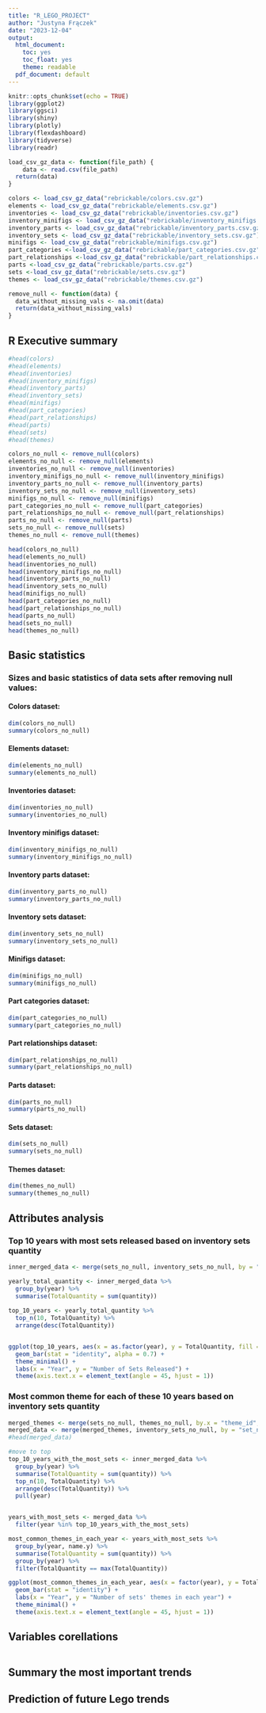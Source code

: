 ```yaml
---
title: "R_LEGO_PROJECT"
author: "Justyna Frączek"
date: "2023-12-04"
output:
  html_document: 
    toc: yes
    toc_float: yes
    theme: readable
  pdf_document: default
---
```


```r
knitr::opts_chunk$set(echo = TRUE)
library(ggplot2)
library(ggsci)
library(shiny)
library(plotly)
library(flexdashboard)
library(tidyverse)
library(readr)
```

```r

load_csv_gz_data <- function(file_path) {
    data <- read.csv(file_path)
  return(data)
}

colors <- load_csv_gz_data("rebrickable/colors.csv.gz")
elements <- load_csv_gz_data("rebrickable/elements.csv.gz")
inventories <- load_csv_gz_data("rebrickable/inventories.csv.gz")
inventory_minifigs <- load_csv_gz_data("rebrickable/inventory_minifigs.csv.gz")
inventory_parts <- load_csv_gz_data("rebrickable/inventory_parts.csv.gz")
inventory_sets <- load_csv_gz_data("rebrickable/inventory_sets.csv.gz")
minifigs <- load_csv_gz_data("rebrickable/minifigs.csv.gz")
part_categories <-load_csv_gz_data("rebrickable/part_categories.csv.gz")
part_relationships <-load_csv_gz_data("rebrickable/part_relationships.csv.gz")
parts <-load_csv_gz_data("rebrickable/parts.csv.gz")
sets <-load_csv_gz_data("rebrickable/sets.csv.gz")
themes <- load_csv_gz_data("rebrickable/themes.csv.gz")

```

```r
remove_null <- function(data) {
  data_without_missing_vals <- na.omit(data)
  return(data_without_missing_vals)
}

```
## R Executive summary

```r

#head(colors)
#head(elements)
#head(inventories)
#head(inventory_minifigs)
#head(inventory_parts)
#head(inventory_sets)
#head(minifigs)
#head(part_categories)
#head(part_relationships)
#head(parts)
#head(sets)
#head(themes)

colors_no_null <- remove_null(colors)
elements_no_null <- remove_null(elements)
inventories_no_null <- remove_null(inventories)
inventory_minifigs_no_null <- remove_null(inventory_minifigs)
inventory_parts_no_null <- remove_null(inventory_parts)
inventory_sets_no_null <- remove_null(inventory_sets)
minifigs_no_null <- remove_null(minifigs)
part_categories_no_null <- remove_null(part_categories)
part_relationships_no_null <- remove_null(part_relationships)
parts_no_null <- remove_null(parts)
sets_no_null <- remove_null(sets)
themes_no_null <- remove_null(themes)

head(colors_no_null)
head(elements_no_null)
head(inventories_no_null)
head(inventory_minifigs_no_null)
head(inventory_parts_no_null)
head(inventory_sets_no_null)
head(minifigs_no_null)
head(part_categories_no_null)
head(part_relationships_no_null)
head(parts_no_null)
head(sets_no_null)
head(themes_no_null)

```

## Basic statistics

### Sizes and basic statistics of data sets after removing null values: 

#### Colors dataset:

``` r
dim(colors_no_null)
summary(colors_no_null)
```

#### Elements dataset:

``` r
dim(elements_no_null)
summary(elements_no_null)
```

#### Inventories dataset:

``` r
dim(inventories_no_null)
summary(inventories_no_null)
```

#### Inventory minifigs dataset:

``` r
dim(inventory_minifigs_no_null)
summary(inventory_minifigs_no_null)
```

#### Inventory parts dataset:

``` r
dim(inventory_parts_no_null)
summary(inventory_parts_no_null)
```

#### Inventory sets dataset:

``` r
dim(inventory_sets_no_null)
summary(inventory_sets_no_null)
```

#### Minifigs dataset:

``` r
dim(minifigs_no_null)
summary(minifigs_no_null)
```

#### Part categories dataset:

``` r
dim(part_categories_no_null)
summary(part_categories_no_null)
```

#### Part relationships dataset:

``` r
dim(part_relationships_no_null)
summary(part_relationships_no_null)
```

#### Parts dataset:

``` r
dim(parts_no_null)
summary(parts_no_null)
```

#### Sets dataset:

``` r
dim(sets_no_null)
summary(sets_no_null)
```

#### Themes dataset:

``` r
dim(themes_no_null)
summary(themes_no_null)
```

## Attributes analysis

### Top 10 years with most sets released based on inventory sets quantity

``` r
inner_merged_data <- merge(sets_no_null, inventory_sets_no_null, by = "set_num")

yearly_total_quantity <- inner_merged_data %>% 
  group_by(year) %>% 
  summarise(TotalQuantity = sum(quantity))
  
top_10_years <- yearly_total_quantity %>%
  top_n(10, TotalQuantity) %>%
  arrange(desc(TotalQuantity))


ggplot(top_10_years, aes(x = as.factor(year), y = TotalQuantity, fill = year)) +
  geom_bar(stat = "identity", alpha = 0.7) +
  theme_minimal() +
  labs(x = "Year", y = "Number of Sets Released") +
  theme(axis.text.x = element_text(angle = 45, hjust = 1))  


```

### Most common theme for each of these 10 years based on inventory sets quantity

``` r

merged_themes <- merge(sets_no_null, themes_no_null, by.x = "theme_id", by.y = "id")
merged_data <- merge(merged_themes, inventory_sets_no_null, by = "set_num")
#head(merged_data)

#move to top
top_10_years_with_the_most_sets <- inner_merged_data %>%
  group_by(year) %>% 
  summarise(TotalQuantity = sum(quantity)) %>%
  top_n(10, TotalQuantity) %>%
  arrange(desc(TotalQuantity)) %>%
  pull(year)


years_with_most_sets <- merged_data %>%
  filter(year %in% top_10_years_with_the_most_sets)

most_common_themes_in_each_year <- years_with_most_sets %>%
  group_by(year, name.y) %>%
  summarise(TotalQuantity = sum(quantity)) %>%
  group_by(year) %>%
  filter(TotalQuantity == max(TotalQuantity)) 

ggplot(most_common_themes_in_each_year, aes(x = factor(year), y = TotalQuantity, fill = name.y)) +
  geom_bar(stat = "identity") +
  labs(x = "Year", y = "Number of sets' themes in each year") +
  theme_minimal() +
  theme(axis.text.x = element_text(angle = 45, hjust = 1))

```

## Variables corellations

``` r

```
## Summary the most important trends

## Prediction of future Lego trends